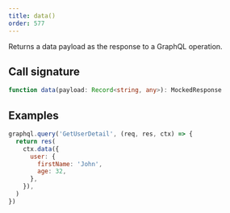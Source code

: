 ```yaml
---
title: data()
order: 577
---
```


Returns a data payload as the response to a GraphQL operation.

## Call signature

```ts
function data(payload: Record<string, any>): MockedResponse
```

## Examples

```js showLineNumbers focusedLines=3-8
graphql.query('GetUserDetail', (req, res, ctx) => {
  return res(
    ctx.data({
      user: {
        firstName: 'John',
        age: 32,
      },
    }),
  )
})
```
